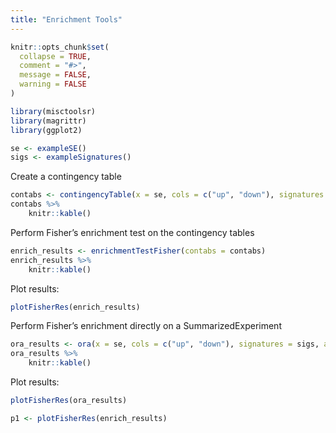```yaml
---
title: "Enrichment Tools"
---
```


```r
knitr::opts_chunk$set(
  collapse = TRUE,
  comment = "#>",
  message = FALSE,
  warning = FALSE
)
```

```r
library(misctoolsr)
library(magrittr)
library(ggplot2)
```


```r
se <- exampleSE()
sigs <- exampleSignatures()
```


Create a contingency table

```r
contabs <- contingencyTable(x = se, cols = c("up", "down"), signatures = sigs)
contabs %>% 
    knitr::kable()
```

Perform Fisher's enrichment test on the contingency tables

```r
enrich_results <- enrichmentTestFisher(contabs = contabs)
enrich_results %>% 
    knitr::kable()
```

Plot results:

```r
plotFisherRes(enrich_results)
```

Perform Fisher's enrichment directly on a SummarizedExperiment

```r
ora_results <- ora(x = se, cols = c("up", "down"), signatures = sigs, alpha = 0.05)
ora_results %>% 
    knitr::kable()
```

Plot results:

```r
plotFisherRes(ora_results)
```

```r
p1 <- plotFisherRes(enrich_results)

```

